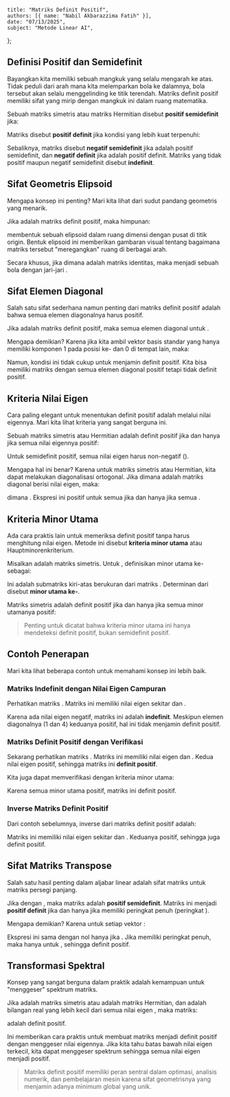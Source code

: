     title: "Matriks Definit Positif",
    authors: [{ name: "Nabil Akbarazzima Fatih" }],
    date: "07/13/2025",
    subject: "Metode Linear AI",
};

## Definisi Positif dan Semidefinit

Bayangkan kita memiliki sebuah mangkuk yang selalu mengarah ke atas. Tidak peduli dari arah mana kita melemparkan bola ke dalamnya, bola tersebut akan selalu menggelinding ke titik terendah. Matriks definit positif memiliki sifat yang mirip dengan mangkuk ini dalam ruang matematika.

Sebuah matriks simetris <InlineMath math="A \in \mathbb{R}^{n \times n}" /> atau matriks Hermitian <InlineMath math="A \in \mathbb{C}^{n \times n}" /> disebut **positif semidefinit** jika:

<MathContainer>
<BlockMath math="x^T A x \geq 0 \text{ untuk semua } x \in \mathbb{R}^n" />
<BlockMath math="x^H A x \geq 0 \text{ untuk semua } x \in \mathbb{C}^n" />
</MathContainer>

Matriks disebut **positif definit** jika kondisi yang lebih kuat terpenuhi:

<MathContainer>
<BlockMath math="x^T A x > 0 \text{ untuk semua } x \neq 0 \text{ dalam } \mathbb{R}^n" />
<BlockMath math="x^H A x > 0 \text{ untuk semua } x \neq 0 \text{ dalam } \mathbb{C}^n" />
</MathContainer>

Sebaliknya, matriks disebut **negatif semidefinit** jika <InlineMath math="-A" /> adalah positif semidefinit, dan **negatif definit** jika <InlineMath math="-A" /> adalah positif definit. Matriks yang tidak positif maupun negatif semidefinit disebut **indefinit**.

## Sifat Geometris Elipsoid

Mengapa konsep ini penting? Mari kita lihat dari sudut pandang geometris yang menarik.

Jika <InlineMath math="A" /> adalah matriks definit positif, maka himpunan:

<BlockMath math="E = \{x \in \mathbb{R}^n : x^T A x = 1\}" />

membentuk sebuah elipsoid dalam ruang <InlineMath math="n" /> dimensi dengan pusat di titik origin. Bentuk elipsoid ini memberikan gambaran visual tentang bagaimana matriks tersebut "meregangkan" ruang di berbagai arah.

Secara khusus, jika <InlineMath math="A = \frac{1}{r^2} I" /> dimana <InlineMath math="I" /> adalah matriks identitas, maka <InlineMath math="E" /> menjadi sebuah bola dengan jari-jari <InlineMath math="r" />.

## Sifat Elemen Diagonal

Salah satu sifat sederhana namun penting dari matriks definit positif adalah bahwa semua elemen diagonalnya harus positif.

Jika <InlineMath math="A" /> adalah matriks definit positif, maka semua elemen diagonal <InlineMath math="a_{ii} > 0" /> untuk <InlineMath math="i = 1, 2, \ldots, n" />.

Mengapa demikian? Karena jika kita ambil vektor basis standar <InlineMath math="e_i" /> yang hanya memiliki komponen 1 pada posisi ke-<InlineMath math="i" /> dan 0 di tempat lain, maka:

<BlockMath math="a_{ii} = e_i^T A e_i > 0" />

Namun, kondisi ini tidak cukup untuk menjamin definit positif. Kita bisa memiliki matriks dengan semua elemen diagonal positif tetapi tidak definit positif.

## Kriteria Nilai Eigen

Cara paling elegant untuk menentukan definit positif adalah melalui nilai eigennya. Mari kita lihat kriteria yang sangat berguna ini.

Sebuah matriks simetris <InlineMath math="A \in \mathbb{R}^{n \times n}" /> atau Hermitian <InlineMath math="A \in \mathbb{C}^{n \times n}" /> adalah definit positif jika dan hanya jika semua nilai eigennya positif:

<BlockMath math="\lambda_1, \lambda_2, \ldots, \lambda_n > 0" />

Untuk semidefinit positif, semua nilai eigen harus non-negatif (<InlineMath math="\lambda_i \geq 0" />).

Mengapa hal ini benar? Karena untuk matriks simetris atau Hermitian, kita dapat melakukan diagonalisasi ortogonal. Jika <InlineMath math="A = Q \Lambda Q^T" /> dimana <InlineMath math="\Lambda" /> adalah matriks diagonal berisi nilai eigen, maka:

<BlockMath math="x^T A x = x^T Q \Lambda Q^T x = y^T \Lambda y = \sum_{i=1}^n \lambda_i y_i^2" />

dimana <InlineMath math="y = Q^T x" />. Ekspresi ini positif untuk semua <InlineMath math="x \neq 0" /> jika dan hanya jika semua <InlineMath math="\lambda_i > 0" />.

## Kriteria Minor Utama

Ada cara praktis lain untuk memeriksa definit positif tanpa harus menghitung nilai eigen. Metode ini disebut **kriteria minor utama** atau Hauptminorenkriterium.

Misalkan <InlineMath math="A \in \mathbb{R}^{n \times n}" /> adalah matriks simetris. Untuk <InlineMath math="k = 1, 2, \ldots, n" />, definisikan minor utama ke-<InlineMath math="k" /> sebagai:

<BlockMath math="A_k = \begin{pmatrix} a_{11} & \cdots & a_{1k} \\ \vdots & \ddots & \vdots \\ a_{k1} & \cdots & a_{kk} \end{pmatrix}" />

Ini adalah submatriks kiri-atas berukuran <InlineMath math="k \times k" /> dari matriks <InlineMath math="A" />. Determinan dari <InlineMath math="A_k" /> disebut **minor utama ke-<InlineMath math="k" />**.

Matriks simetris <InlineMath math="A" /> adalah definit positif jika dan hanya jika semua minor utamanya positif:

<BlockMath math="\det A_k > 0 \text{ untuk semua } k = 1, 2, \ldots, n" />

> Penting untuk dicatat bahwa kriteria minor utama ini hanya mendeteksi definit positif, bukan semidefinit positif.

## Contoh Penerapan

Mari kita lihat beberapa contoh untuk memahami konsep ini lebih baik.

### Matriks Indefinit dengan Nilai Eigen Campuran

Perhatikan matriks <InlineMath math="A = \begin{pmatrix} 1 & 5 \\ 5 & 4 \end{pmatrix}" />. Matriks ini memiliki nilai eigen sekitar <InlineMath math="\lambda_1 \approx 7.7202" /> dan <InlineMath math="\lambda_2 \approx -2.7202" />. 

Karena ada nilai eigen negatif, matriks ini adalah **indefinit**. Meskipun elemen diagonalnya (1 dan 4) keduanya positif, hal ini tidak menjamin definit positif.

### Matriks Definit Positif dengan Verifikasi

Sekarang perhatikan matriks <InlineMath math="A = \begin{pmatrix} 5 & 1 \\ 1 & 4 \end{pmatrix}" />. Matriks ini memiliki nilai eigen <InlineMath math="\lambda_1 \approx 5.6180" /> dan <InlineMath math="\lambda_2 \approx 3.3820" />. Kedua nilai eigen positif, sehingga matriks ini **definit positif**.

Kita juga dapat memverifikasi dengan kriteria minor utama:

<MathContainer>
<BlockMath math="A_1 = (5), \quad \det A_1 = 5 > 0" />
<BlockMath math="A_2 = \begin{pmatrix} 5 & 1 \\ 1 & 4 \end{pmatrix}, \quad \det A_2 = 20 - 1 = 19 > 0" />
</MathContainer>

Karena semua minor utama positif, matriks ini definit positif.

### Inverse Matriks Definit Positif

Dari contoh sebelumnya, inverse dari matriks definit positif adalah:

<BlockMath math="A^{-1} = \begin{pmatrix} 4/19 & -1/19 \\ -1/19 & 5/19 \end{pmatrix}" />

Matriks ini memiliki nilai eigen sekitar <InlineMath math="\lambda_1 \approx 0.17800" /> dan <InlineMath math="\lambda_2 \approx 0.29569" />. Keduanya positif, sehingga <InlineMath math="A^{-1}" /> juga definit positif.

## Sifat Matriks Transpose

Salah satu hasil penting dalam aljabar linear adalah sifat matriks <InlineMath math="A^T A" /> untuk matriks persegi panjang.

Jika <InlineMath math="A \in \mathbb{R}^{m \times n}" /> dengan <InlineMath math="m \geq n" />, maka matriks <InlineMath math="A^T A \in \mathbb{R}^{n \times n}" /> adalah **positif semidefinit**. Matriks ini menjadi **positif definit** jika dan hanya jika <InlineMath math="A" /> memiliki peringkat penuh (peringkat <InlineMath math="n" />).

Mengapa demikian? Karena untuk setiap vektor <InlineMath math="x \in \mathbb{R}^n" />:

<BlockMath math="x^T (A^T A) x = (Ax)^T (Ax) = \|Ax\|^2 \geq 0" />

Ekspresi ini sama dengan nol hanya jika <InlineMath math="Ax = 0" />. Jika <InlineMath math="A" /> memiliki peringkat penuh, maka <InlineMath math="Ax = 0" /> hanya untuk <InlineMath math="x = 0" />, sehingga <InlineMath math="A^T A" /> definit positif.

## Transformasi Spektral

Konsep yang sangat berguna dalam praktik adalah kemampuan untuk "menggeser" spektrum matriks.

Jika <InlineMath math="A \in \mathbb{R}^{n \times n}" /> adalah matriks simetris atau <InlineMath math="A \in \mathbb{C}^{n \times n}" /> adalah matriks Hermitian, dan <InlineMath math="t" /> adalah bilangan real yang lebih kecil dari semua nilai eigen <InlineMath math="A" />, maka matriks:

<BlockMath math="A - tI" />

adalah definit positif.

Ini memberikan cara praktis untuk membuat matriks menjadi definit positif dengan menggeser nilai eigennya. Jika kita tahu batas bawah nilai eigen terkecil, kita dapat menggeser spektrum sehingga semua nilai eigen menjadi positif.

> Matriks definit positif memiliki peran sentral dalam optimasi, analisis numerik, dan pembelajaran mesin karena sifat geometrisnya yang menjamin adanya minimum global yang unik.